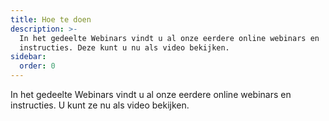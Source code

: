 ```yaml
---
title: Hoe te doen
description: >-
  In het gedeelte Webinars vindt u al onze eerdere online webinars en
  instructies. Deze kunt u nu als video bekijken.
sidebar:
  order: 0
---
```


In het gedeelte Webinars vindt u al onze eerdere online webinars en instructies. U kunt ze nu als video bekijken.

<CloudinaryImage width="700" height="525" resize="scale" quality="best" alt="Binnenkort beschikbaar" src="academy/webinars" errorImage="noimage_opaque_nyrtl0.png" />

